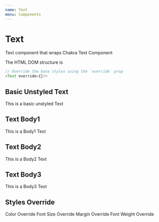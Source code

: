 ```yaml
---
name: Text
menu: Components
---
```




# Text

Text component that wraps Chakra Text Component

The HTML DOM structure is

```js
// Override the base styles using the `override` prop
<Text override={}/>
```

## Basic Unstyled Text

<Playground>
  <Text>This is a basic unstyled Text</Text>
</Playground>

## Text Body1

<Playground>
  <Text.Body1>This is a Body1 Text</Text.Body1>
</Playground>

## Text Body2

<Playground>
  <Text.Body2>This is a Body2 Text</Text.Body2>
</Playground>

## Text Body3

<Playground>
  <Text.Body3>This is a Body3 Text</Text.Body3>
</Playground>

## Styles Override

<Playground>
  <Text override={{color: "whatsapp.500"}}>Color Override</Text>
  <Text.Body1 override={{fontSize: "6xl"}}>Font Size Override</Text.Body1>
  <Text.Body2 override={{m: "8"}}>Margin Override</Text.Body2>
  <Text.Body3 override={{fontWeight: "black"}}>Font Weight Override</Text.Body3>
</Playground>
